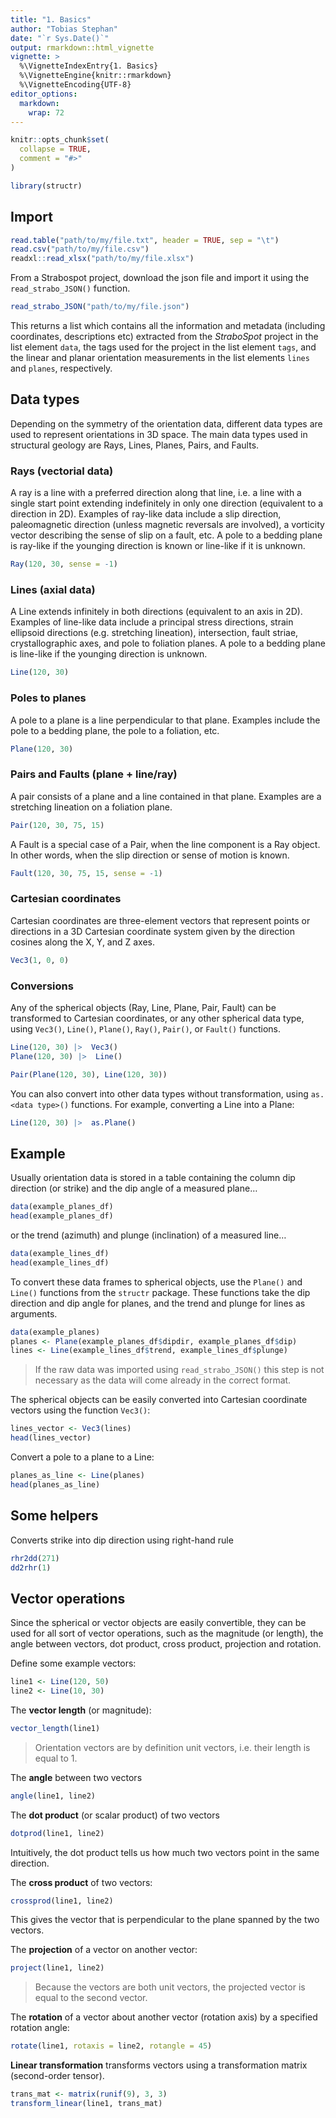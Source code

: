 ```yaml
---
title: "1. Basics"
author: "Tobias Stephan"
date: "`r Sys.Date()`"
output: rmarkdown::html_vignette
vignette: >
  %\VignetteIndexEntry{1. Basics}
  %\VignetteEngine{knitr::rmarkdown}
  %\VignetteEncoding{UTF-8}
editor_options: 
  markdown: 
    wrap: 72
---
```


```r
knitr::opts_chunk$set(
  collapse = TRUE,
  comment = "#>"
)
```

 
```r
library(structr)
```

## Import 

```r
read.table("path/to/my/file.txt", header = TRUE, sep = "\t")
read.csv("path/to/my/file.csv")
readxl::read_xlsx("path/to/my/file.xlsx")
```

From a Strabospot project, download the json file and import it using the `read_strabo_JSON()` function.

 
```r
read_strabo_JSON("path/to/my/file.json")
```

This returns a list which contains all the information and metadata (including coordinates, descriptions etc) extracted from the *StraboSpot* project in the list element `data`, the tags used for the project in the list element `tags`, and the linear and planar orientation measurements in the list elements `lines` and `planes`, respectively.


## Data types
Depending on the symmetry of the orientation data, different data types are used to represent orientations in 3D space.
The main data types used in structural geology are Rays, Lines, Planes, Pairs, and Faults.

### Rays (vectorial data)
A ray is a line with a preferred direction along that line, i.e. a line with a single start point extending indefinitely in only one direction (equivalent to a direction in 2D).
Examples of ray-like data include a slip direction, paleomagnetic direction (unless magnetic reversals are involved), a vorticity vector describing the sense of slip on
a fault, etc. 
A pole to a bedding plane is ray-like if the younging direction is known or line-like if it is unknown.

```r
Ray(120, 30, sense = -1)
```

### Lines (axial data)
A Line extends infinitely in both directions (equivalent to an axis in 2D).
Examples of line-like data include a principal stress directions, strain ellipsoid directions (e.g. stretching lineation), intersection, fault striae, crystallographic axes, and pole to foliation planes.
A pole to a bedding plane is line-like if the younging direction is unknown.

```r
Line(120, 30)
```

### Poles to planes
A pole to a plane is a line perpendicular to that plane. Examples include
the pole to a bedding plane, the pole to a foliation, etc.

```r
Plane(120, 30)
```

### Pairs and Faults (plane + line/ray)
A pair consists of a plane and a line contained in that plane. Examples are a stretching lineation  on a foliation plane.

```r
Pair(120, 30, 75, 15)
```

A Fault is a special case of a Pair, when the line component is a Ray object. In other words, when the slip direction or sense of motion is known. 

```r
Fault(120, 30, 75, 15, sense = -1)
```


### Cartesian coordinates
Cartesian coordinates are three-element vectors that represent points or directions in a 3D Cartesian coordinate system given by the direction cosines along the X, Y, and Z axes.

```r
Vec3(1, 0, 0)
```

### Conversions

Any of the spherical objects (Ray, Line, Plane, Pair, Fault) can be transformed to Cartesian coordinates, or any other spherical data type, using `Vec3()`, `Line()`, `Plane()`, `Ray()`, `Pair()`, or `Fault()` functions. 

```r
Line(120, 30) |>  Vec3()
Plane(120, 30) |>  Line()

Pair(Plane(120, 30), Line(120, 30))
```

You can also convert into other data types without transformation, using `as.<data type>()` functions. For example, converting a Line into a Plane:

```r
Line(120, 30) |>  as.Plane()
```


## Example
Usually orientation data is stored in a table containing the column dip direction (or strike) and the dip angle of a measured plane...

 
```r
data(example_planes_df)
head(example_planes_df)
```

 
or the trend (azimuth) and plunge (inclination) of a measured line...

```r
data(example_lines_df)
head(example_lines_df)
```

To convert these data frames to spherical objects, use the `Plane()` and `Line()` functions from the `structr` package. These functions take the dip direction and dip angle for planes, and the trend and plunge for lines as arguments.

```r
data(example_planes)
planes <- Plane(example_planes_df$dipdir, example_planes_df$dip)
lines <- Line(example_lines_df$trend, example_lines_df$plunge)
```
 > If the raw data was imported using `read_strabo_JSON()` this step is not necessary as the data will come already in the correct format.

The spherical objects can be easily converted into Cartesian coordinate vectors using the function `Vec3()`:

```r
lines_vector <- Vec3(lines)
head(lines_vector)
```

 Convert a pole to a plane to a Line:
```r
planes_as_line <- Line(planes)
head(planes_as_line)
```


## Some helpers
Converts strike into dip direction using right-hand rule

```r
rhr2dd(271)
dd2rhr(1)
```

 
## Vector operations
Since the spherical or vector objects are easily convertible, they can be used for all sort of vector operations, such as the magnitude (or length), 
the angle between vectors, dot product, cross product, projection and rotation.

Define some example vectors:

```r
line1 <- Line(120, 50)
line2 <- Line(10, 30)
```

 
The **vector length** (or magnitude):

```r
vector_length(line1)
```

> Orientation vectors are by definition unit vectors, i.e. their length is equal to 1.

The **angle** between two vectors

```r
angle(line1, line2)
```

 
The **dot product** (or scalar product) of two  vectors

```r
dotprod(line1, line2)
```

Intuitively, the dot product tells us how much two vectors point in the same direction.

The **cross product** of two  vectors:

 
```r
crossprod(line1, line2)
```

This gives the vector that is perpendicular to the plane spanned by the two vectors.

The **projection** of a vector on another vector:

```r
project(line1, line2)
```

> Because the vectors are both unit vectors, the projected vector is equal to the second vector.

 
The **rotation** of a vector about another vector (rotation axis) by a specified rotation angle:

```r
rotate(line1, rotaxis = line2, rotangle = 45)
```

**Linear transformation** transforms vectors using a transformation matrix (second-order tensor). 

```r
trans_mat <- matrix(runif(9), 3, 3)
transform_linear(line1, trans_mat)
```

